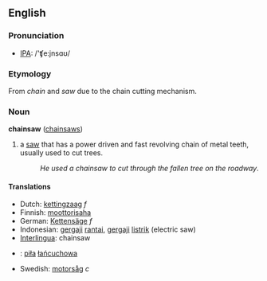 ==English==
===Pronunciation===
*[[w:IPA|IPA]]: /'ʧe:jnsɑʊ/

=== Etymology ===
From ''chain'' and ''saw'' due to the chain cutting mechanism.

=== Noun ===
'''chainsaw''' ([[chainsaws]])

#a [[saw]] that has a power driven and fast revolving chain of metal teeth, usually used to cut trees.
#:''He used a chainsaw to cut through the fallen tree on the roadway''.

====Translations====
*Dutch: [[kettingzaag]] ''f''
*Finnish: [[moottorisaha]]
*German: [[Kettensäge]] ''f''
*Indonesian: [[gergaji]] [[rantai]],  [[gergaji]] [[listrik]] (electric saw)
*[[Interlingua]]: chainsaw
*{{pl}}: [[piła]] [[łańcuchowa]]
*Swedish: [[motorsåg]] ''c''